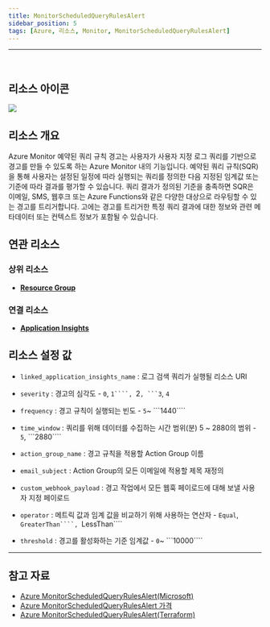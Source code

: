 ```yaml
---
title: MonitorScheduledQueryRulesAlert
sidebar_position: 5
tags: [Azure, 리소스, Monitor, MonitorScheduledQueryRulesAlert]
---
```







<hr />
<br />

## 리소스 아이콘
<img src={icon} />

## 리소스 개요
Azure Monitor 예약된 쿼리 규칙 경고는 사용자가 사용자 지정 로그 쿼리를 기반으로 경고를 만들 수 있도록 하는 Azure Monitor 내의 기능입니다. 
예약된 쿼리 규칙(SQR)을 통해 사용자는 설정된 일정에 따라 실행되는 쿼리를 정의한 다음 지정된 임계값 또는 기준에 따라 결과를 평가할 수 있습니다.
쿼리 결과가 정의된 기준을 충족하면 SQR은 이메일, SMS, 웹후크 또는 Azure Functions와 같은 다양한 대상으로 라우팅할 수 있는 경고를 트리거합니다. 
고에는 경고를 트리거한 특정 쿼리 결과에 대한 정보와 관련 메타데이터 또는 컨텍스트 정보가 포함될 수 있습니다.



## 연관 리소스

### 상위 리소스
- [**Resource Group**](https://docs.cstudio.app/docs/resource/azure/Base/ResourceGroup)

### 연결 리소스
- [**Application Insights**](https://docs.cstudio.app/docs/resource/azure/ApplicationInsights/)



## 리소스 설정 값
- ```linked_application_insights_name``` : 로그 검색 쿼리가 실행될 리소스 URI

- ```severity``` : 경고의 심각도 - ```0```, ```1````, ```2````, ```3````, ```4```

- ```frequency``` : 경고 규칙이 실행되는 빈도  - ```5```~ ```1440````

- ```time_window``` : 쿼리를 위해 데이터를 수집하는 시간 범위(분) 5 ~ 2880의 범위 - ```5```, ```2880````

- ```action_group_name``` : 경고 규칙을 적용할 Action Group 이름

- ```email_subject``` : Action Group의 모든 이메일에 적용할 제목 재정의

- ```custom_webhook_payload``` : 경고 작업에서 모든 웹훅 페이로드에 대해 보낼 사용자 지정 페이로드

- ```operator``` : 메트릭 값과 임계 값을 비교하기 위해 사용하는 연산자 - ```Equal```, ```GreaterThan````, ```LessThan````

- ```threshold``` : 경고를 활성화하는 기준 임계값  - ```0```~ ```10000````






<hr />

## 참고 자료
- [Azure MonitorScheduledQueryRulesAlert(Microsoft)](https://learn.microsoft.com/en-us/azure/azure-monitor/overview)
- [Azure MonitorScheduledQueryRulesAlert 가격](https://azure.microsoft.com/ko-kr/pricing/details/monitor/) 
- [Azure MonitorScheduledQueryRulesAlert(Terraform)](https://registry.terraform.io/providers/hashicorp/azurerm/latest/docs/resources/monitor_scheduled_query_rules_alert)

